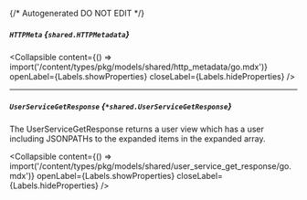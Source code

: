 {/* Autogenerated DO NOT EDIT  */}

##### `HTTPMeta` *{`shared.HTTPMetadata`}*

<Collapsible content={() => import('/content/types/pkg/models/shared/http_metadata/go.mdx')} openLabel={Labels.showProperties} closeLabel={Labels.hideProperties} />


---
##### `UserServiceGetResponse` *{`*shared.UserServiceGetResponse`}*
The UserServiceGetResponse returns a user view which has a user including JSONPATHs to the expanded items in the expanded array.

<Collapsible content={() => import('/content/types/pkg/models/shared/user_service_get_response/go.mdx')} openLabel={Labels.showProperties} closeLabel={Labels.hideProperties} />



